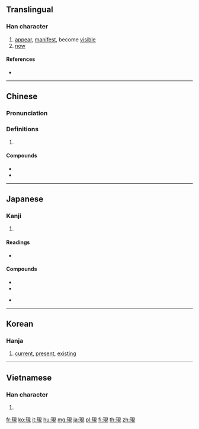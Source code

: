 {{also|现}}
==Translingual==

===Han character===
{{Han char|rn=96|rad=玉|as=07|sn=11|four=16110|canj=MGBUU|ids=⿰𤣩見}}

# [[appear]], [[manifest]], become [[visible]]
# [[now]]

====References====
* {{Han ref|kx=0732.220|dkj=21004|dj=1143.180|hdz=21116.030|uh=73FE|ud=29694|bh=B27B|bd=45691}}

----

==Chinese==
{{zh-forms|s=现}}

===Pronunciation===
{{zh-pron
|m=xiàn
|c=jin6
|h=pfs=hien
|mn=hiàn/hiān
|mc=y
|oc=y
|ma=
|cat=v
}}

===Definitions===
{{zh-hanzi}}

# {{rfdef|lang=zh}}

====Compounds====
* {{zh-l|現在|xiànzài}}
* {{zh-l|現代|xiàndài}}

----

==Japanese==

===Kanji===
{{ja-kanji|grade=5|rs=玉07}}

# {{defn|lang=ja|sort=玉07}}

====Readings====
* {{ja-readings|goon=[[げん]] (gen)|kanon=[[けん]] (ken)|kun=[[あらわれる]] (arawareru), [[あらわす]] (arawasu), [[うつつ]] (utsutsu)}}

====Compounds====
{{top2}}
* {{m|ja|現代||the present day, modern times|tr=[[げんだい]], [[gendai]]|sc=Jpan}}
* {{m|ja|現金||cash|tr=[[げんきん]], [[genkin]]|sc=Jpan}}
{{mid2}}
* {{m|ja|現在地||you are here|tr=[[げんざいち]], [[genzaichi]]|sc=Jpan}}
{{bottom}}

----

==Korean==

===Hanja===
{{ko-hanja|hangeul=[[현]]|eumhun=|rv=hyeon|mr=hyŏn|y=hyen}}

# [[current]], [[present]], [[existing]]

----

==Vietnamese==

===Han character===
{{vi-hantu|[[hiện]], [[hẹn]], [[kén]]|rs=玉07}}

# {{defn|lang=vi|sort=玉07}}

[[fr:現]]
[[ko:現]]
[[it:現]]
[[hu:現]]
[[mg:現]]
[[ja:現]]
[[pl:現]]
[[fi:現]]
[[th:現]]
[[zh:現]]